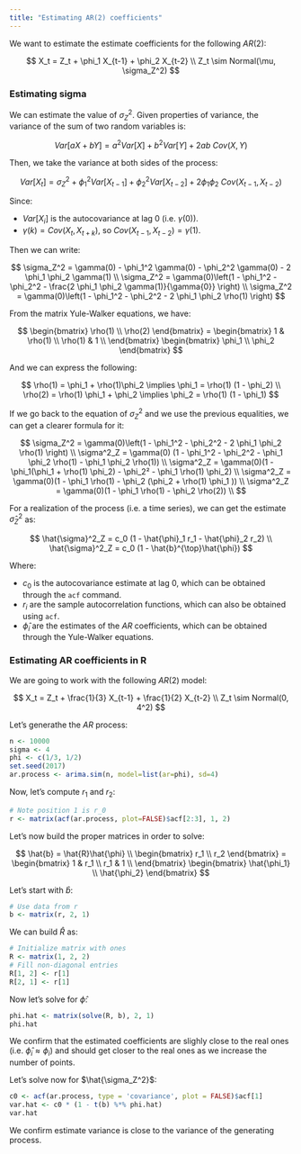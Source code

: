 ```yaml
---
title: "Estimating AR(2) coefficients"
---
```


We want to estimate the estimate coefficients for the following $AR(2)$:

$$
X_t = Z_t + \phi_1 X_{t-1} + \phi_2 X_{t-2} \\
Z_t \sim Normal(\mu, \sigma_Z^2)
$$

### Estimating sigma

We can estimate the value of $\sigma_Z^2$. Given properties of variance, the variance of the sum of two random variables is:

$$
Var[aX + bY] = a^2 Var[X] + b^2 Var[Y] + 2ab \ Cov(X, Y)
$$

Then, we take the variance at both sides of the process:

$$
Var[X_t] = \sigma_Z^2 + \phi_1^2 Var[X_{t-1}] + \phi_2^2 Var[X_{t-2}] + 2 \phi_1 \phi_2 \ Cov(X_{t-1}, X_{t-2})
$$

Since:

 - $Var[X_i]$ is the autocovariance at lag 0 (i.e. $\gamma(0)$).
 - $\gamma(k) = Cov(X_t, X_{t+k})$, so $Cov(X_{t-1}, X_{t-2}) = \gamma(1)$.
 
Then we can write:

$$
\sigma_Z^2 = \gamma(0)  - \phi_1^2 \gamma(0) - \phi_2^2 \gamma(0) - 2 \phi_1 \phi_2 \gamma(1) \\
\sigma_Z^2 = \gamma(0)\left(1 - \phi_1^2 - \phi_2^2 - \frac{2 \phi_1 \phi_2 \gamma(1)}{\gamma{0}} \right) \\
\sigma_Z^2 = \gamma(0)\left(1 - \phi_1^2 - \phi_2^2 - 2 \phi_1 \phi_2 \rho(1) \right)
$$

From the matrix Yule-Walker equations, we have:


$$
\begin{bmatrix}
\rho(1) \\
\rho(2) 
\end{bmatrix} = 
\begin{bmatrix}
1 & \rho(1)  \\
\rho(1) & 1  \\
\end{bmatrix}
\begin{bmatrix}
\phi_1 \\
\phi_2
\end{bmatrix}
$$

And we can express the following:

$$
\rho(1) = \phi_1 + \rho(1)\phi_2 \implies \phi_1 = \rho(1) (1 - \phi_2) \\
\rho(2) = \rho(1) \phi_1 + \phi_2 \implies \phi_2 = \rho(1) (1 - \phi_1)
$$

If we go back to the equation of $\sigma_Z^2$ and we use the previous equalities, we can get a clearer formula for it:

$$
\sigma_Z^2 = \gamma(0)\left(1 - \phi_1^2 - \phi_2^2 - 2 \phi_1 \phi_2 \rho(1) \right) \\
\sigma^2_Z = \gamma(0) (1 - \phi_1^2 - \phi_2^2 - \phi_1 \phi_2 \rho(1) - \phi_1 \phi_2 \rho(1)) \\ 
\sigma^2_Z = \gamma(0)(1 - \phi_1(\phi_1 + \rho(1) \phi_2) - \phi_2² - \phi_1 \rho(1) \phi_2) \\
\sigma^2_Z = \gamma(0)(1 - \phi_1 \rho(1) - \phi_2 (\phi_2 + \rho(1) \phi_1 )) \\
\sigma^2_Z = \gamma(0)(1 - \phi_1 \rho(1) - \phi_2 \rho(2)) \\
$$

For a realization of the process (i.e. a time series), we can get the estimate $\hat{\sigma}^2_Z$ as:

$$
\hat{\sigma}^2_Z = c_0 (1 - \hat{\phi}_1 r_1 - \hat{\phi}_2 r_2) \\
\hat{\sigma}^2_Z = c_0 (1 - \hat{b}^{\top}\hat{\phi})
$$

Where:

- $c_0$ is the autocovariance estimate at lag $0$, which can be obtained through the `acf` command.
- $r_i$ are the sample autocorrelation functions, which can also be obtained using `acf`.
- $\hat{\phi}_i$ are the estimates of the $AR$ coefficients, which can be obtained through the Yule-Walker equations.


### Estimating AR coefficients in R

We are going to work with the following $AR(2)$ model:

$$
X_t = Z_t + \frac{1}{3} X_{t-1} + \frac{1}{2} X_{t-2} \\
Z_t \sim Normal(0, 4^2)
$$

Let's generathe the $AR$ process:

```r
n <- 10000
sigma <- 4
phi <- c(1/3, 1/2)
set.seed(2017)
ar.process <- arima.sim(n, model=list(ar=phi), sd=4)
```

Now, let's compute $r_1$ and $r_2$:

```r
# Note position 1 is r_0
r <- matrix(acf(ar.process, plot=FALSE)$acf[2:3], 1, 2)
```

Let's now build the proper matrices in order to solve:

$$
\hat{b} = \hat{R}\hat{\phi} \\
\begin{bmatrix}
r_1 \\
r_2 
\end{bmatrix} = 
\begin{bmatrix}
1 & r_1  \\
r_1 & 1  \\
\end{bmatrix}
\begin{bmatrix}
\hat{\phi_1} \\
\hat{\phi_2}
\end{bmatrix}
$$

Let's start with $\hat{b}$:

```r
# Use data from r
b <- matrix(r, 2, 1)
```

We can build $\hat{R}$ as:

```r
# Initialize matrix with ones
R <- matrix(1, 2, 2)
# Fill non-diagonal entries
R[1, 2] <- r[1]
R[2, 1] <- r[1]
```


Now let's solve for $\hat{\phi}$:

```r
phi.hat <- matrix(solve(R, b), 2, 1)
phi.hat
```

We confirm that the estimated coefficients are slighly close to the real ones (i.e. $\hat{\phi}_i \approx \phi_i$) and should get closer to the real ones as we increase the number of points.

Let's solve now for $\hat{\sigma_Z^2}$:

```r
c0 <- acf(ar.process, type = 'covariance', plot = FALSE)$acf[1]
var.hat <- c0 * (1 - t(b) %*% phi.hat)
var.hat
```

We confirm estimate variance is close to the variance of the generating process.
